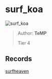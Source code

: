 
# surf_koa

![surf_koa](https://raw.githubusercontent.com/Sayt123/SurfMapPics/Maps-and-bonuses/csgo/surf_koa.jpg)

> Author: **TeMP**
>
> Tier 4

## Records

[surfheaven](https://surfheaven.eu/map/surf_koa)
